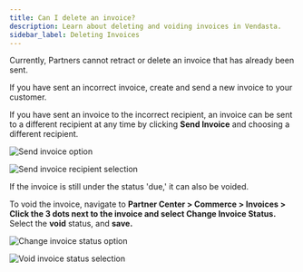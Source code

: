 ```yaml
---
title: Can I delete an invoice?
description: Learn about deleting and voiding invoices in Vendasta.
sidebar_label: Deleting Invoices
---
```


Currently, Partners cannot retract or delete an invoice that has already been sent.

If you have sent an incorrect invoice, create and send a new invoice to your customer.

If you have sent an invoice to the incorrect recipient, an invoice can be sent to a different recipient at any time by clicking **Send Invoice** and choosing a different recipient.

![Send invoice option](/img/commerce/invoices/send-invoice-option.jpg)

![Send invoice recipient selection](/img/commerce/invoices/send-invoice-recipient.jpg)

If the invoice is still under the status 'due,' it can also be voided.

To void the invoice, navigate to **Partner Center > Commerce > Invoices > Click the 3 dots next to the invoice and select Change Invoice Status.** Select the **void** status, and **save.**

![Change invoice status option](/img/commerce/invoices/change-invoice-status-option.jpg)

![Void invoice status selection](/img/commerce/invoices/void-invoice-status.jpg)